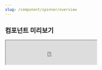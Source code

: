 ```yaml
---
slug: /component/spinner/overview
---
```


## 컴포넌트 미리보기

<Iframe
  src="https://sprout-storybook.vercel.app/iframe.html?args=&id=components-spinner--basic&viewMode=story"
  height="80px"
/>

![image coming soon](../../overviewImageComingSoon.png)
